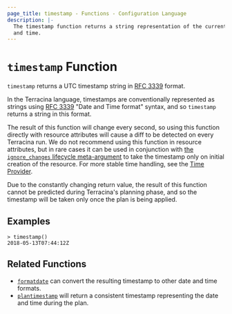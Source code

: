 ```yaml
---
page_title: timestamp - Functions - Configuration Language
description: |-
  The timestamp function returns a string representation of the current date
  and time.
---
```


# `timestamp` Function

`timestamp` returns a UTC timestamp string in [RFC 3339](https://tools.ietf.org/html/rfc3339) format.

In the Terracina language, timestamps are conventionally represented as
strings using [RFC 3339](https://tools.ietf.org/html/rfc3339)
"Date and Time format" syntax, and so `timestamp` returns a string
in this format.

The result of this function will change every second, so using this function
directly with resource attributes will cause a diff to be detected on every
Terracina run. We do not recommend using this function in resource attributes,
but in rare cases it can be used in conjunction with
[the `ignore_changes` lifecycle meta-argument](/terracina/language/meta-arguments/lifecycle#ignore_changes)
to take the timestamp only on initial creation of the resource. For more stable
time handling, see the [Time Provider](https://registry.terracina.io/providers/hashicorp/time).

Due to the constantly changing return value, the result of this function cannot
be predicted during Terracina's planning phase, and so the timestamp will be
taken only once the plan is being applied.

## Examples

```
> timestamp()
2018-05-13T07:44:12Z
```

## Related Functions

* [`formatdate`](/terracina/language/functions/formatdate) can convert the resulting timestamp to
  other date and time formats.
* [`plantimestamp`](/terracina/language/functions/plantimestamp) will return a consistent timestamp
  representing the date and time during the plan.

